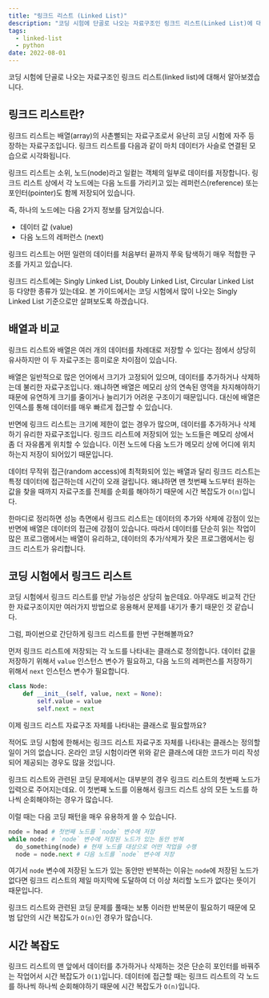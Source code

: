 ```yaml
---
title: "링크드 리스트 (Linked List)"
description: "코딩 시험에 단골로 나오는 자료구조인 링크드 리스트(Linked List)에 대해서 알아보겠습니다."
tags:
  - linked-list
  - python
date: 2022-08-01
---
```



코딩 시험에 단골로 나오는 자료구조인 링크드 리스트(linked list)에 대해서 알아보겠습니다.

## 링크드 리스트란?

링크드 리스트는 배열(array)의 사촌뻘되는 자료구조로서 유난히 코딩 시험에 자주 등장하는 자료구조입니다.
링크드 리스트를 다음과 같이 마치 데이터가 사슬로 연결된 모습으로 시각화됩니다.

<LinkedList />

링크드 리스트는 소위, 노드(node)라고 일컽는 객체의 일부로 데이터를 저장합니다.
링크드 리스트 상에서 각 노드에는 다음 노드를 가리키고 있는 레퍼런스(reference) 또는 포인터(pointer)도 함께 저장되어 있습니다.

즉, 하나의 노드에는 다음 2가지 정보를 담겨있습니다.

- 데이터 값 (value)
- 다음 노드의 레퍼런스 (next)

링크드 리스트는 어떤 일련의 데이터를 처음부터 끝까지 쭈욱 탐색하기 매우 적합한 구조를 가지고 있습니다.

링크드 리스트에는 Singly Linked List, Doubly Linked List, Circular Linked List 등 다양한 종류가 있는데요.
본 가이드에서는 코딩 시험에서 많이 나오는 Singly Linked List 기준으로만 살펴보도록 하겠습니다.

## 배열과 비교

링크드 리스트와 배열은 여러 개의 데이터를 차례대로 저장할 수 있다는 점에서 상당히 유사하지만 이 두 자료구조는 흥미로운 차이점이 있습니다.

배열은 일반적으로 많은 언어에서 크기가 고정되어 있으며, 데이터를 추가하거나 삭제하는데 불리한 자료구조입니다.
왜냐하면 배열은 메모리 상의 연속된 영역을 차지해야하기 때문에 유연하게 크기를 줄이거나 늘리기가 어려운 구조이기 때문입니다.
대신에 배열은 인덱스를 통해 데이터를 매우 빠르게 접근할 수 있습니다.

반면에 링크드 리스트는 크기에 제한이 없는 경우가 많으며, 데이터를 추가하거나 삭제하기 유리한 자료구조입니다.
링크드 리스트에 저장되어 있는 노드들은 메모리 상에서 좀 더 자유롭게 위치할 수 있습니다.
이전 노드에 다음 노드가 메모리 상에 어디에 위치하는지 저장이 되어있기 때문입니다.

데이터 무작위 접근(random access)에 최적화되어 있는 배열과 달리 링크드 리스트는 특정 데이터에 접근하는데 시간이 오래 걸립니다.
왜냐하면 맨 첫번째 노드부터 원하는 값을 찾을 때까지 자료구조를 전체를 순회를 해야하기 때문에 시간 복잡도가 `O(n)`입니다.

한마디로 정리하면 성능 측면에서 링크드 리스트는 데이터의 추가와 삭제에 강점이 있는 반면에 배열은 데이터의 접근에 강점이 있습니다.
따라서 데이터를 단순히 읽는 작업이 많은 프로그램에서는 배열이 유리하고, 데이터의 추가/삭제가 잦은 프로그램에서는 링크드 리스트가 유리합니다.

## 코딩 시험에서 링크드 리스트

코딩 시험에서 링크드 리스트를 만날 가능성은 상당히 높은데요.
아무래도 비교적 간단한 자료구조이지만 여러가지 방법으로 응용해서 문제를 내기가 좋기 때문인 것 같습니다.

그럼, 파이썬으로 간단하게 링크드 리스트를 한번 구현해볼까요?

먼저 링크드 리스트에 저장되는 각 노드를 나타내는 클래스로 정의합니다.
데이터 값을 저장하기 위해서 `value` 인스턴스 변수가 필요하고, 다음 노드의 레퍼런스를 저장하기 위해서 `next` 인스턴스 변수가 필요합니다.

```py
class Node:
    def __init__(self, value, next = None):
        self.value = value
        self.next = next
```

이제 링크드 리스트 자료구조 자체를 나타내는 클래스로 필요할까요?

적어도 코딩 시험에 한해서는 링크드 리스트 자료구조 자체를 나타내는 클래스는 정의할 일이 거의 없습니다.
온라인 코딩 시험이라면 위와 같은 클래스에 대한 코드가 미리 작성되어 제공되는 경우도 많을 것입니다.

링크드 리스트와 관련된 코딩 문제에서는 대부분의 경우 링크드 리스트의 첫번째 노드가 입력으로 주어지는데요.
이 첫번째 노드를 이용해서 링크드 리스트 상의 모든 노드를 하나씩 순회해야하는 경우가 많습니다.

이럴 때는 다음 코딩 패턴을 매우 유용하게 쓸 수 있습니다.

```py
node = head # 첫번째 노드를 `node` 변수에 저장
while node: # `node` 변수에 저장된 노드가 있는 동안 반복
  do_something(node) # 현재 노드를 대상으로 어떤 작업을 수행
  node = node.next # 다음 노드를 `node` 변수에 저장
```

여기서 `node` 변수에 저장된 노드가 있는 동안만 반복하는 이유는 `node`에 저장된 노드가 없다면 링크드 리스트의 제일 마지막에 도달하여 더 이상 처리할 노드가 없다는 뜻이기 때문입니다.

링크드 리스트와 관련된 코딩 문제를 풀때는 보통 이러한 반복문이 필요하기 때문에 모범 답안의 시간 복잡도가 `O(n)`인 경우가 많습니다.

## 시간 복잡도

링크드 리스트의 맨 앞에서 데이터를 추가하거나 삭제하는 것은 단순히 포인터를 바꿔주는 작업어서 시간 복잡도가 `O(1)`입니다.
데이터에 접근할 때는 링크드 리스트의 각 노드를 하나씩 하나씩 순회해야하기 때문에 시간 복잡도가 `O(n)`입니다.
